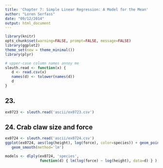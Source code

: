 ```yaml
---
title: 'Chapter 7: Simple Linear Regression: A Model for the Mean'
author: "Loren Serfass"
date: "09/12/2014"
output: html_document
---
```


```r
library(knitr)
opts_chunk$set(warning=FALSE, prompt=FALSE, message=FALSE)
library(ggplot2)
theme_set(new = theme_minimal())
library(plyr)
```

```r
# upper-case column names annoy me
sleuth.read <- function(x) {
   d <- read.csv(x)
   names(d) <- tolower(names(d))
   d
}
```

## 23.

```r
ex0723 <- sleuth.read('ascii/ex0723.csv')
```

## 24. Crab claw size and force

```r
ex0724 <- sleuth.read('ascii/ex0724.csv')
ggplot(ex0724, aes(log(height), log(force), color=species)) + geom_point() +
   geom_smooth(method='lm')
```

```r
models <- dlply(ex0724, 'species',
                function(d) { lm(log(force) ~ log(height), data=d) } )
```

